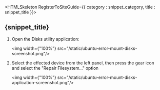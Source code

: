 

<HTMLSkeleton RegisterToSiteGuide={{ category : snippet_category, title : snippet_title }}>

<H2 UseHR={true} BottomBRCount={1}>{snippet_title}</H2>

1. Open the Disks utility application:  

    <img width={"100%"} src="/static/ubuntu-error-mount-disks-screenshot.png"/>


2. Select the effected device from the left panel, then press the gear icon and select the "Repair Filesystem..." option 

    <img width={"100%"} src="/static/ubuntu-error-mount-disks-application-screenshot.png"/>



</HTMLSkeleton>

